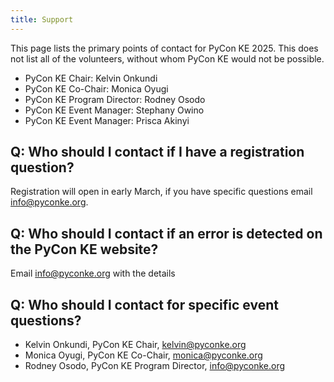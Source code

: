 ```yaml
---
title: Support
---
```


This page lists the primary points of contact for PyCon KE 2025. This does not list all of the volunteers, without whom PyCon KE would not be possible.

- PyCon KE Chair: Kelvin Onkundi
- PyCon KE Co-Chair: Monica Oyugi
- PyCon KE Program Director: Rodney Osodo
- PyCon KE Event Manager: Stephany Owino
- PyCon KE Event Manager: Prisca Akinyi

## Q: Who should I contact if I have a registration question?

Registration will open in early March, if you have specific questions email [info@pyconke.org](mailto:info@pyconke.org).

## Q: Who should I contact if an error is detected on the PyCon KE website?

Email [info@pyconke.org](mailto:info@pyconke.org) with the details

## Q: Who should I contact for specific event questions?

- Kelvin Onkundi, PyCon KE Chair, [kelvin@pyconke.org](mailto:kelvin@pyconke.org)
- Monica Oyugi, PyCon KE Co-Chair, [monica@pyconke.org](mailto:monica@pyconke.org)
- Rodney Osodo, PyCon KE Program Director, [info@pyconke.org](mailto:info@pyconke.org)